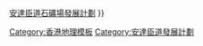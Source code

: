 {{Navbox
|name = 安達臣道發展計劃
|title = [[安達臣道發展計劃]]
|bodyclass = hlist

|group1 = 住宅用地
|list1 = 
* [[安達邨]]
* [[安泰邨]]

|group2 = 中、小學
|list2 = 
* [[聖公會聖約翰曾肇添小學]]
* [[瑪利諾中學]]
* [[香港道教聯合會雲泉學校]]
* [[迦密梁省德學校]]

|group3 = 休憩用地
|list3 = 
* [[安秀道公園]]

|group4 = 商業設施
|list4 = 
* [[安達商場]]
* [[安泰商場]]

|group5 = 相關交通接駁系統
|list5 = 
* [[將軍澳隧道巴士轉乘站]]
* [[秀茂坪道]]
* [[寶琳路]]
* [[安秀道]]
* [[安翠街]]
* [[安茵街]]
* [[安健道]]
* [[清水灣道]]及[[新清水灣道]]
* [[順安道]]
* [[利安道]]
* [[東九龍綫 (2014年方案)|東九龍綫]]

|below = 參見：[[起動九龍東]]{{.w}}[[安達臣道石礦場發展計劃]]
}}
<noinclude>
[[Category:香港地理模板]]
[[Category:安達臣道發展計劃]]
</noinclude>